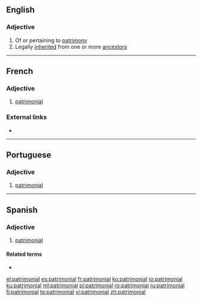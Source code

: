 ==English==

===Adjective===
{{en-adj|-}}

# Of or pertaining to [[patrimony]]
# Legally [[inherited]] from one or more [[ancestor]]s

----

==French==

===Adjective===
{{fr-adj|mp=patrimoniaux}}

# [[#English|patrimonial]]

===External links===
* {{R:TLFi}}

----

==Portuguese==

===Adjective===
{{pt-adj|patrimonia|l}}

# [[#English|patrimonial]]

----

==Spanish==

===Adjective===
{{es-adj|pl=patrimoniales}}

# [[#English|patrimonial]]

====Related terms====
* {{l|es|patrimonio}}

[[el:patrimonial]]
[[es:patrimonial]]
[[fr:patrimonial]]
[[ko:patrimonial]]
[[io:patrimonial]]
[[ku:patrimonial]]
[[ml:patrimonial]]
[[pl:patrimonial]]
[[ro:patrimonial]]
[[ru:patrimonial]]
[[fi:patrimonial]]
[[te:patrimonial]]
[[vi:patrimonial]]
[[zh:patrimonial]]